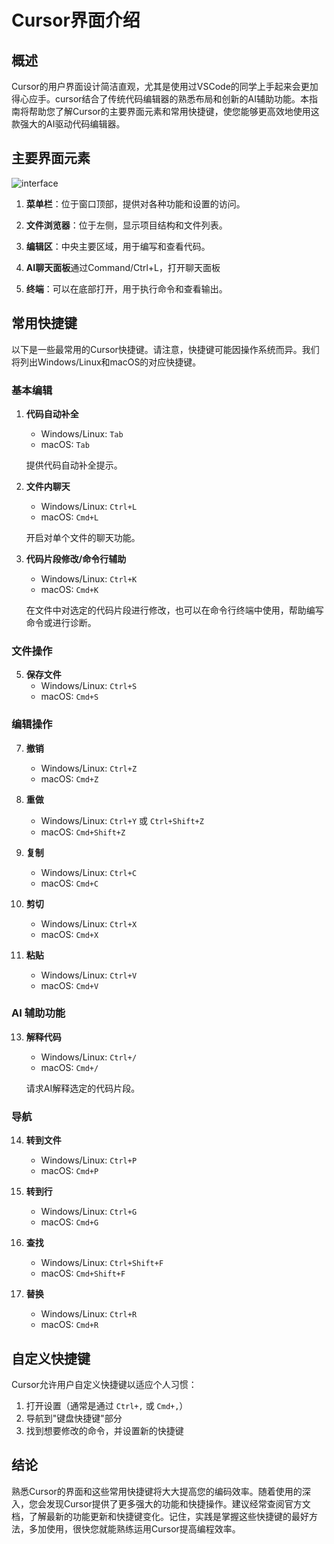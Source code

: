 # Cursor界面介绍

## 概述

Cursor的用户界面设计简洁直观，尤其是使用过VSCode的同学上手起来会更加得心应手。cursor结合了传统代码编辑器的熟悉布局和创新的AI辅助功能。本指南将帮助您了解Cursor的主要界面元素和常用快捷键，使您能够更高效地使用这款强大的AI驱动代码编辑器。

## 主要界面元素
![interface](/interface.jpeg)

1. **菜单栏**：位于窗口顶部，提供对各种功能和设置的访问。

2. **文件浏览器**：位于左侧，显示项目结构和文件列表。

3. **编辑区**：中央主要区域，用于编写和查看代码。

4. **AI聊天面板**通过Command/Ctrl+L，打开聊天面板

6. **终端**：可以在底部打开，用于执行命令和查看输出。

## 常用快捷键

以下是一些最常用的Cursor快捷键。请注意，快捷键可能因操作系统而异。我们将列出Windows/Linux和macOS的对应快捷键。

### 基本编辑

1. **代码自动补全**
   - Windows/Linux: `Tab`
   - macOS: `Tab`
   
   提供代码自动补全提示。

2. **文件内聊天**
   - Windows/Linux: `Ctrl+L`
   - macOS: `Cmd+L`
   
   开启对单个文件的聊天功能。

3. **代码片段修改/命令行辅助**
   - Windows/Linux: `Ctrl+K`
   - macOS: `Cmd+K`
   
   在文件中对选定的代码片段进行修改，也可以在命令行终端中使用，帮助编写命令或进行诊断。

### 文件操作

5. **保存文件**
   - Windows/Linux: `Ctrl+S`
   - macOS: `Cmd+S`

### 编辑操作

7. **撤销**
   - Windows/Linux: `Ctrl+Z`
   - macOS: `Cmd+Z`

8. **重做**
   - Windows/Linux: `Ctrl+Y` 或 `Ctrl+Shift+Z`
   - macOS: `Cmd+Shift+Z`

9. **复制**
   - Windows/Linux: `Ctrl+C`
   - macOS: `Cmd+C`

10. **剪切**
    - Windows/Linux: `Ctrl+X`
    - macOS: `Cmd+X`

11. **粘贴**
    - Windows/Linux: `Ctrl+V`
    - macOS: `Cmd+V`

### AI 辅助功能

13. **解释代码**
    - Windows/Linux: `Ctrl+/`
    - macOS: `Cmd+/`
    
    请求AI解释选定的代码片段。

### 导航

14. **转到文件**
    - Windows/Linux: `Ctrl+P`
    - macOS: `Cmd+P`

15. **转到行**
    - Windows/Linux: `Ctrl+G`
    - macOS: `Cmd+G`

16. **查找**
    - Windows/Linux: `Ctrl+Shift+F`
    - macOS: `Cmd+Shift+F`

17. **替换**
    - Windows/Linux: `Ctrl+R`
    - macOS: `Cmd+R`

## 自定义快捷键

Cursor允许用户自定义快捷键以适应个人习惯：

1. 打开设置（通常是通过 `Ctrl+,` 或 `Cmd+,`）
2. 导航到"键盘快捷键"部分
3. 找到想要修改的命令，并设置新的快捷键

## 结论

熟悉Cursor的界面和这些常用快捷键将大大提高您的编码效率。随着使用的深入，您会发现Cursor提供了更多强大的功能和快捷操作。建议经常查阅官方文档，了解最新的功能更新和快捷键变化。记住，实践是掌握这些快捷键的最好方法，多加使用，很快您就能熟练运用Cursor提高编程效率。